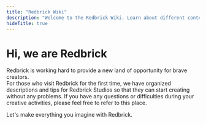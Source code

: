```yaml
---
title: "Redbrick Wiki"
description: "Welcome to the Redbrick Wiki. Learn about different content types in Redbrick Engine."
hideTitle: true
---
```


# Hi, we are Redbrick

Redbrick is working hard to provide a new land of opportunity for brave creators.  
For those who visit Redbrick for the first time, we have organized descriptions and tips for Redbrick Studios so that they can start creating without any problems. If you have any questions or difficulties during your creative activities, please feel free to refer to this place.

Let's make everything you imagine with Redbrick.

<div style={{ marginTop: '100px' }}>
  <Updates />
</div>